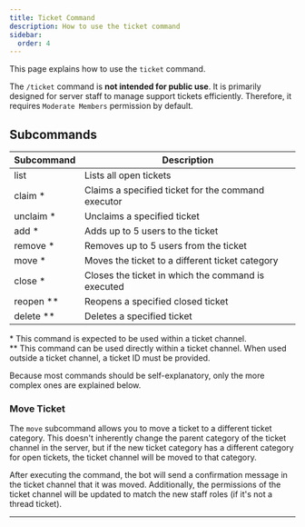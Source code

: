 ```yaml
---
title: Ticket Command
description: How to use the ticket command
sidebar:
  order: 4
---
```


This page explains how to use the `ticket` command.

The `/ticket` command is **not intended for public use**. It is primarily designed for server staff to manage support tickets efficiently.
Therefore, it requires `Moderate Members` permission by default.

## Subcommands

| Subcommand  | Description                                        |
| ----------- | -------------------------------------------------- |
| list        | Lists all open tickets                             |
| claim \*    | Claims a specified ticket for the command executor |
| unclaim \*  | Unclaims a specified ticket                        |
| add \*      | Adds up to 5 users to the ticket                   |
| remove \*   | Removes up to 5 users from the ticket              |
| move \*     | Moves the ticket to a different ticket category    |
| close \*    | Closes the ticket in which the command is executed |
| reopen \*\* | Reopens a specified closed ticket                  |
| delete \*\* | Deletes a specified ticket                         |

\* This command is expected to be used within a ticket channel.  
\*\* This command can be used directly within a ticket channel. When used outside a ticket channel, a ticket ID must be provided.

Because most commands should be self-explanatory, only the more complex ones are explained below.

### Move Ticket

The `move` subcommand allows you to move a ticket to a different ticket category.
This doesn't inherently change the parent category of the ticket channel in the server, but if the new ticket category has
a different category for open tickets, the ticket channel will be moved to that category.

After executing the command, the bot will send a confirmation message in the ticket channel that it was moved.
Additionally, the permissions of the ticket channel will be updated to match the new staff roles (if it's not a thread ticket).

---
